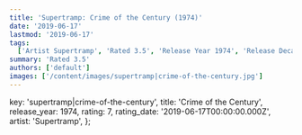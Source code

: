 ```yaml
---
title: 'Supertramp: Crime of the Century (1974)'
date: '2019-06-17'
lastmod: '2019-06-17'
tags:
  ['Artist Supertramp', 'Rated 3.5', 'Release Year 1974', 'Release Decade 1970']
summary: 'Rated 3.5'
authors: ['default']
images: ['/content/images/supertramp|crime-of-the-century.jpg']
---
```


  key: 'supertramp|crime-of-the-century',
  title: 'Crime of the Century',
  release_year: 1974,
  rating: 7,
  rating_date: '2019-06-17T00:00:00.000Z',
  artist: 'Supertramp',
};

<MusicRating data={data} />
